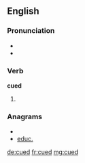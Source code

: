 ==English==

===Pronunciation===
* {{IPA|/kjuːd/}}
* {{homophones|queued}}

===Verb===
'''cued'''

# {{past of|cue}}

===Anagrams===
* {{alphagram|cdeu}}
* [[educ.#English|educ.]]

[[de:cued]]
[[fr:cued]]
[[mg:cued]]